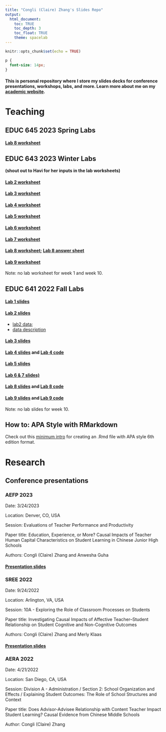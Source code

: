 ```yaml
---
title: "Congli (Claire) Zhang's Slides Repo"
output:
  html_document:
    toc: TRUE
    toc_depth: 3
    toc_float: TRUE
    theme: spacelab
---
```


```r
knitr::opts_chunk$set(echo = TRUE)

```

```css
p {
  font-size: 14px;
}
```


#### This is personal repository where I store my slides decks for conference presentations, workshops, labs, and more. Learn more about me on my [academic website](http://congliclairezhang.com).

# Teaching

## EDUC 645 2023 Spring Labs 

#### [Lab 8 worksheet](./EDUC64523S/lab8.html)

## EDUC 643 2023 Winter Labs 
**(shout out to Havi for her inputs in the lab worksheets)**

#### [Lab 2 worksheet](./EDUC64323W/Week2_lab.html)
#### [Lab 3 worksheet](./EDUC64323W/Week3_lab.html)
#### [Lab 4 worksheet](./EDUC64323W/Week4_lab.html)
#### [Lab 5 worksheet](./EDUC64323W/Week5_lab.html)
#### [Lab 6 worksheet](./EDUC64323W/Week6_lab.html)
#### [Lab 7 worksheet](./EDUC64323W/Week7_lab.html)
#### [Lab 8 worksheet](./EDUC64323W/Week8_lab.html); [Lab 8 answer sheet](./EDUC64323W/Week8_lab_answer.html)
#### [Lab 9 worksheet](./EDUC64323W/Week9_lab.html)

Note: no lab worksheet for week 1 and week 10.

## EDUC 641 2022 Fall Labs

#### [Lab 1 slides](./EDUC64122F/lab1.html)
#### [Lab 2 slides](./EDUC64122F/lab2.html)
 - [lab2 data](./EDUC64122F/ah_smoke.csv); 
 - [data description](./EDUC64122F/smoke.png)
 
#### [Lab 3 slides](./EDUC64122F/lab3.html)
#### [Lab 4 slides](./EDUC64122F/lab4.html) and [Lab 4 code](./EDUC64122F/code/lab4.R)
#### [Lab 5 slides](./EDUC64122F/lab5.html)
#### [Lab 6 & 7 slides)](./EDUC64122F/lab6.html)
#### [Lab 8 slides](./EDUC64122F/lab8.html) and [Lab 8 code](./EDUC64122F/code/lab8.R)
#### [Lab 9 slides](./EDUC64122F/lab9.html) and [Lab 9 code](./EDUC64122F/code/lab9.R)

Note: no lab slides for week 10.

## How to: APA Style with RMarkdown

Check out this [minimum intro](./EDUC64323W/APA.html) for creating an .Rmd file with APA style 6th edition format.

# Research

## Conference presentations

### AEFP 2023

Date: 3/24/2023

Location: Denver, CO, USA

Session: Evaluations of Teacher Performance and Productivity

Paper title: Education, Experience, or More? Causal Impacts of Teacher Human Capital Characteristics on Student Learning in Chinese Junior High Schools

Authors: Congli (Claire) Zhang and Anwesha Guha

#### [Presentation slides](https://claireconglizhang.github.io/my-site/1_presentation/AEFP2023-char/char.html#1)

### SREE 2022

Date: 9/24/2022

Location: Arlington, VA, USA

Session: 10A - Exploring the Role of Classroom Processes on Students

Paper title: Investigating Causal Impacts of Affective Teacher–Student Relationship on Student Cognitive and Non-Cognitive Outcomes

Authors: Congli (Claire) Zhang and Merly Klaas

#### [Presentation slides](./SREE2022/sree2022.html)

### AERA 2022

Date: 4/21/2022

Location: San Diego, CA, USA

Session:  Division A - Administration / Section 2: School Organization and Effects / Explaining Student Outcomes: The Role of School Structures and Context

Paper title: Does Advisor-Advisee Relationship with Content Teacher Impact Student Learning? Causal Evidence from Chinese Middle Schools

Author: Congli (Claire) Zhang 


